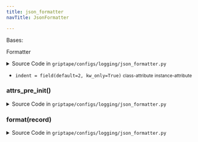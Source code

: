 ```yaml
---
title: json_formatter
navTitle: JsonFormatter

---
```


<span id="griptape.configs.logging.json_formatter.JsonFormatter"></span>

Bases:

<span title="logging.Formatter">Formatter</span>

<details><summary>Source Code in <code>griptape&#47;configs&#47;logging&#47;json_formatter.py</code></summary>

```python
@define
class JsonFormatter(logging.Formatter):
    indent: int = field(default=2, kw_only=True)

    def __attrs_pre_init__(self) -> None:
        super().__init__()

    def format(self, record: Any) -> str:
        if isinstance(record.msg, dict):
            record.msg = json.dumps(record.msg, indent=self.indent)
        elif isinstance(record.msg, (list, tuple)):
            record.msg = json.dumps(list(record.msg), indent=self.indent)

        return super().format(record)
```

</details>

-   `indent = field(default=2, kw_only=True)` <small>class-attribute</small> <small>instance-attribute</small>  <span id="griptape.configs.logging.json_formatter.JsonFormatter.indent"></span> 

<span id="griptape.configs.logging.json_formatter.JsonFormatter.__attrs_pre_init__"></span>

### **attrs_pre_init**()

<details><summary>Source Code in <code>griptape&#47;configs&#47;logging&#47;json_formatter.py</code></summary>

```python
def __attrs_pre_init__(self) -> None:
    super().__init__()
```

</details>

<span id="griptape.configs.logging.json_formatter.JsonFormatter.format"></span>

### format(record)

<details><summary>Source Code in <code>griptape&#47;configs&#47;logging&#47;json_formatter.py</code></summary>

```python
def format(self, record: Any) -> str:
    if isinstance(record.msg, dict):
        record.msg = json.dumps(record.msg, indent=self.indent)
    elif isinstance(record.msg, (list, tuple)):
        record.msg = json.dumps(list(record.msg), indent=self.indent)

    return super().format(record)
```

</details>
